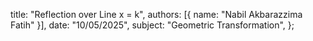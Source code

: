   title: "Reflection over Line x = k",
  authors: [{ name: "Nabil Akbarazzima Fatih" }],
  date: "10/05/2025",
  subject: "Geometric Transformation",
};
